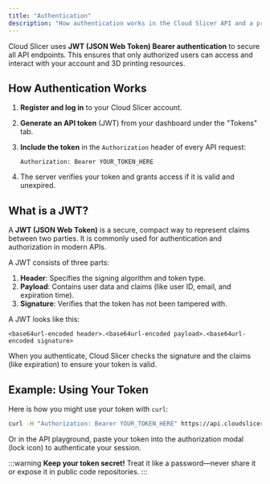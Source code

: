 ```yaml
---
title: "Authentication"
description: "How authentication works in the Cloud Slicer API and a primer on JWTs."
---
```


Cloud Slicer uses **JWT (JSON Web Token) Bearer authentication** to secure all API endpoints. This ensures that only authorized users can access and interact with your account and 3D printing resources.

## How Authentication Works

1. **Register and log in** to your Cloud Slicer account.
2. **Generate an API token** (JWT) from your dashboard under the "Tokens" tab.
3. **Include the token** in the `Authorization` header of every API request:

   ```http
   Authorization: Bearer YOUR_TOKEN_HERE
   ```

4. The server verifies your token and grants access if it is valid and unexpired.

## What is a JWT?

A **JWT (JSON Web Token)** is a secure, compact way to represent claims between two parties. It is commonly used for authentication and authorization in modern APIs.

A JWT consists of three parts:

1. **Header**: Specifies the signing algorithm and token type.
2. **Payload**: Contains user data and claims (like user ID, email, and expiration time).
3. **Signature**: Verifies that the token has not been tampered with.

A JWT looks like this:

```
<base64url-encoded header>.<base64url-encoded payload>.<base64url-encoded signature>
```

When you authenticate, Cloud Slicer checks the signature and the claims (like expiration) to ensure your token is valid.

## Example: Using Your Token

Here is how you might use your token with `curl`:

```bash
curl -H "Authorization: Bearer YOUR_TOKEN_HERE" https://api.cloudslicer3d.com/v1/user
```

Or in the API playground, paste your token into the authorization modal (lock icon) to authenticate your session.

:::warning
**Keep your token secret!** Treat it like a password—never share it or expose it in public code repositories.
:::
